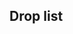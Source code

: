 ==Drop list==
{{Map/Drops
|regular = true
|no_legend = true
|filter_button = true
|nodes = B, C, G, K
|boss = K
|Abukuma: C/{S 1.1% (10/907)} S, G/{S 1.2% (4089/344040)} S
|Akatsuki: K/{0.4% (1608/450060)}
|Akebono: B/{0.8% (25/3268)}, C/{1% (19/1976)}, G/{1.1% (5763/520087)}, K/{0% (19/450060)}
|Aoba: K/{1.7% (7633/450060)}
|Arare: K/{0% (24/450060)}
|Arashi: K/{S 1.5% (6521/443174)} S
|Arashio: K/{0% (20/450060)}
|Asashio: K/{0% (145/450060)}
|Ashigara: K/{1.7% (7517/450060)}
|Atago: K/{3.3% (15074/450060)}
|Ayanami: B/{0.7% (24/3268)}, C/{1% (20/1976)}, G/{1.1% (5740/520087)}, K/{1.7% (7598/450060)}
|Chikuma: K/{3.4% (15211/450060)}
|Chitose: K/{0% (139/450060)}
|Chiyoda: K/{0% (109/450060)}
|Choukai: K/{1.7% (7655/450060)}
|Fubuki: B/{S 1.9% (29/1526)} S, C/{1.2% (23/1976)}, G/{1.1% (5745/520087)}, K/{1.7% (7677/450060)}
|Fumizuki: B/{1.1% (37/3268)}, C/{1% (19/1976)}, G/{1.1% (5688/520087)}, K/{0% (17/450060)}
|Furutaka: K/{1.7% (7593/450060)}
|Hagikaze: K/{S 1.5% (6583/443174)} S
|Haguro: K/{1.7% (7644/450060)}
|Haruna: K/{S 1.7% (7542/443174)} S
|Hatsuharu: K/{0% (114/450060)}
|Hatsushimo: K/{0% (29/450060)}
|Hatsuyuki: B/{S 1.6% (25/1526)} S, C/{1% (19/1976)}, G/{1.1% (5840/520087)}, K/{0% (119/450060)}
|Hibiki: K/{0% (21/450060)}
|Hiei: K/{S 1.7% (7403/443174)} S
|Houshou: B/{S 0.4% (6/1526)} S, C/{S 1.8% (16/907)} S, G/{S 1.2% (4043/344040)} S
|I-168: C/{S 2.4% (22/907)} S, K/{S 3.5% (15668/443174)} S
|I-19: C/{S 1.1% (10/907)} S, G/{S 0.8% (2750/344040)} S, K/{S 3.5% (15380/443174)} S
|I-58: C/{S 1% (9/907)} S, G/{S 0.3% (1159/344040)} S, K/{S 3.6% (15982/443174)} S
|I-8: K/{S 1.7% (7529/443174)} S
|Ikazuchi: K/{0% (21/450060)}
|Inazuma: K/{0% (17/450060)}
|Isonami: B/{0.9% (31/3268)}, C/{1% (19/1976)}, G/{1.1% (5699/520087)}, K/{0% (136/450060)}
|Isuzu: B/{S 0.9% (14/1526)} S, C/{0.8% (16/1976)}, G/{S 1.2% (4109/344040)} S, K/{0% (128/450060)}
|Jintsuu: B/{S 0.7% (10/1526)} S, C/{0.9% (17/1976)}, G/{1% (5112/520087)}, K/{0% (124/450060)}
|Kagerou: B/{S 1.2% (18/1526)} S, C/{0.8% (15/1976)}, G/{1.1% (5820/520087)}, K/{0% (128/450060)}
|Kako: K/{1.7% (7639/450060)}
|Kasumi: K/{0% (24/450060)}
|Kikuzuki: B/{0.9% (31/3268)}, C/{0.8% (16/1976)}, G/{1.1% (5706/520087)}, K/{0% (24/450060)}
|Kinu: C/{S 0.8% (7/907)} S, G/{S 1.2% (4175/344040)} S
|Kinugasa: K/{1.7% (7586/450060)}
|Kirishima: K/{S 1.7% (7443/443174)} S
|Kisaragi: B/{0.9% (30/3268)}, C/{1% (19/1976)}, G/{1.1% (5841/520087)}, K/{0% (17/450060)}
|Kiso: B/{S 1.9% (29/1526)} S, C/{1.2% (23/1976)}, G/{S 1.2% (4261/344040)} S, K/{0% (126/450060)}
|Kitakami: C/{S 1.8% (16/907)} S, G/{S 1.2% (4219/344040)} S
|Kongou: K/{S 1.7% (7434/443174)} S
|Kuma: B/{S 1% (16/1526)} S, C/{S 0.9% (8/907)} S, G/{S 1.2% (4290/344040)} S, K/{S 1.7% (7572/443174)} S
|Kumano: K/{1.7% (7580/450060)}
|Kuroshio: B/{S 1% (16/1526)} S, C/{1% (19/1976)}, G/{1.1% (5786/520087)}, K/{0% (13/450060)}
|Maya: K/{1.7% (7524/450060)}
|Michishio: K/{0% (25/450060)}
|Mikazuki: B/{0.8% (25/3268)}, C/{0.9% (17/1976)}, G/{1.1% (5870/520087)}, K/{0% (23/450060)}
|Mikuma: K/{S 1.4% (6126/443174)} S
|Miyuki: B/{0.7% (23/3268)}, C/{0.9% (17/1976)}, G/{1.1% (5770/520087)}, K/{0% (139/450060)}
|Mochizuki: B/{1.3% (41/3268)}, C/{0.9% (17/1976)}, G/{1.1% (5706/520087)}, K/{0% (26/450060)}
|Mogami: C/{S 1.5% (14/907)} S, G/{S 1.2% (4231/344040)} S, K/{5% (22631/450060)}
|Murakumo: B/{0.9% (30/3268)}, C/{0.9% (18/1976)}, G/{1.1% (5663/520087)}, K/{0% (49/450060)}
|Murasame: K/{0% (25/450060)}
|Mutsuki: B/{0.7% (23/3268)}, C/{1.5% (29/1976)}, G/{1.1% (5679/520087)}, K/{0.9% (3932/450060)}
|Myoukou: K/{3.4% (15241/450060)}
|Nachi: K/{1.7% (7524/450060)}
|Nagara: B/{S 1.4% (21/1526)} S, C/{S 1.1% (10/907)} S, G/{S 1.2% (4110/344040)} S, K/{S 1.7% (7476/443174)} S
|Nagatsuki: B/{1.4% (45/3268)}, C/{1.2% (23/1976)}, G/{1.1% (5727/520087)}, K/{0% (19/450060)}
|Naka: B/{S 1.8% (27/1526)} S, C/{1.9% (37/1976)}, G/{1.8% (9554/520087)}, K/{1.7% (7731/450060)}
|Natori: B/{S 1.5% (23/1526)} S, C/{1.4% (28/1976)}, G/{S 1.2% (4176/344040)} S, K/{0% (133/450060)}
|Nenohi: K/{0% (23/450060)}
<!-- |None: B/{76.9% (3056/3973)}, C/{73% (2171/2973)}, D/{100% (462703/462703)}, F/{100% (91340/91340)}, G/{57.9% (304815/526212)}, H/{100% (479766/479766)}, K/{15.4% (69525/450507)} -->
|Oboro: B/{0.9% (30/3268)}, C/{1.2% (23/1976)}, G/{1.1% (5750/520087)}, K/{0% (33/450060)}
|Ooi: C/{S 1.4% (13/907)} S, G/{S 1.2% (4058/344040)} S
|Ooshio: K/{0% (23/450060)}
|Oyashio: C/{S 0.9% (8/907)} S
|Ryuujou: B/{S 0.6% (9/1526)} S, C/{S 1% (9/907)} S, G/{S 1.3% (4323/344040)} S
|Sagiri: K/{S 0.8% (3419/443174)} S
|Samidare: K/{0% (14/450060)}
|Satsuki: B/{0.8% (27/3268)}, C/{1% (19/1976)}, G/{1.1% (5673/520087)}, K/{0% (25/450060)}
|Sazanami: B/{0.9% (31/3268)}, C/{1.4% (28/1976)}, G/{1.1% (5743/520087)}, K/{0% (14/450060)}
|Sendai: B/{S 1.4% (21/1526)} S, C/{S 1.5% (14/907)} S, G/{S 1.2% (4012/344040)} S, K/{S 1.7% (7322/443174)} S
|Shigure: K/{0% (17/450060)}
|Shikinami: B/{1.2% (39/3268)}, C/{1.2% (23/1976)}, G/{1.1% (5835/520087)}, K/{0% (24/450060)}
|Shiranui: B/{S 1.5% (23/1526)} S, C/{1.1% (21/1976)}, G/{1.1% (5691/520087)}, K/{0% (39/450060)}
|Shiratsuyu: K/{0% (138/450060)}
|Shirayuki: B/{S 1.2% (18/1526)} S, C/{0.6% (12/1976)}, G/{1.1% (5839/520087)}, K/{0% (122/450060)}
|Shouhou: B/{S 1% (16/1526)} S, C/{S 1.7% (15/907)} S, G/{S 1.2% (4182/344040)} S, K/{3.4% (15164/450060)}
|Suzukaze: K/{0% (122/450060)}
|Suzuya: K/{1.7% (7724/450060)}
|Taigei: C/{S 1.1% (10/907)} S
|Takao: K/{3.3% (14989/450060)}
|Tama: B/{S 1.4% (22/1526)} S, C/{0.5% (10/1976)}, G/{S 1.2% (4189/344040)} S, K/{0% (123/450060)}
|Tatsuta: K/{1.7% (7809/450060)}
|Tenryuu: K/{1.7% (7541/450060)}
|Tone: K/{3.4% (15302/450060)}
|Ushio: B/{0.9% (31/3268)}, C/{1.1% (21/1976)}, G/{1.1% (5624/520087)}, K/{0% (26/450060)}
|Wakaba: K/{0% (13/450060)}
|Yura: B/{S 2.1% (32/1526)} S, C/{S 1.7% (15/907)} S, G/{S 1.2% (4051/344040)} S, K/{0% (138/450060)}
|Yuubari: B/{S 1.2% (19/1526)} S, C/{S 1% (9/907)} S, G/{S 1.2% (4106/344040)} S
|Yuudachi: K/{0% (22/450060)}
|Zuihou: K/{S 1.7% (7586/443174)} S
}}